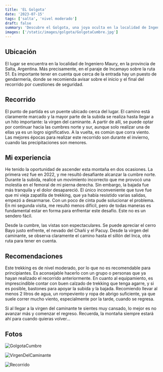 ```yaml
---
title: 'EL Golgota'
date: '2023-07-15'
tags: ['salta', 'nivel moderado']
draft: false
summary: 'Descubre el Golgota, una joya oculta en la localidad de Ingeniero Maury, Salta.'
images: ['/static/images/golgota/GolgotaCumbre.jpg']
---
```


## Ubicación

El lugar se encuentra en la localidad de Ingeniero Maury, en la provincia de Salta, Argentina. Más precisamente, en el paraje de Incamayo sobre la ruta 51. Es importante tener en cuenta que cerca de la entrada hay un puesto de gendarmería, donde se recomienda avisar sobre el inicio y el final del recorrido por cuestiones de seguridad.

## Recorrido

El punto de partida es un puente ubicado cerca del lugar. El camino está claramente marcado y la mayor parte de la subida se realiza hasta llegar a un hito importante: la virgen del caminante. A partir de allí, se puede optar por continuar hacia las cumbres norte y sur, aunque solo realizar una de ellas ya es un logro significativo. A la vuelta, es común que corra viento. Las mejores épocas para realizar este recorrido son durante el invierno, cuando las precipitaciones son menores.

## Mi experiencia

He tenido la oportunidad de ascender esta montaña en dos ocasiones. La primera vez fue en 2022, y me resultó desafiante alcanzar la cumbre norte. Durante la subida, realicé un movimiento incorrecto que me provocó una molestia en el femoral de mi pierna derecha. Sin embargo, la bajada fue más tranquila y el dolor desapareció. El único inconveniente que tuve fue que mi vieja zapatilla de trekking, que ya había resistido varias salidas, empezó a desarmarse. Con un poco de cinta pude solucionar el problema. En mi segunda visita, me resultó menos difícil, pero de todas maneras es fundamental estar en forma para enfrentar este desafío. Este no es un sendero fácil.

Desde la cumbre, las vistas son espectaculares. Se puede apreciar el cerro Bayo justo enfrente, el nevado del Chañi y el Pacuy. Desde la virgen del caminante, se observa claramente el camino hasta el sillón del Inca, otra ruta para tener en cuenta.

## Recomendaciones

Este trekking es de nivel moderado, por lo que no es recomendable para principiantes. Es aconsejable hacerlo con un grupo o personas que ya hayan realizado el recorrido anteriormente. En cuanto al equipamiento, es imprescindible contar con buen calzado de trekking que tenga agarre, y si es posible, bastones para apoyar la subida y la bajada. Recomiendo llevar al menos 2 litros de agua, un rompeviento y ropa de abrigo suficiente, ya que suele correr mucho viento, especialmente por la tarde, cuando se regresa.

Si al llegar a la virgen del caminante te sientes muy cansado, lo mejor es no avanzar más y comenzar el regreso. Recuerda, la montaña siempre estará ahí para cuando quieras volver...

## Fotos

![GolgotaCumbre](/static/images/golgota/GolgotaCumbre.jpg)

![VirgenDelCaminante](/static/images/golgota/VirgenDelCaminante.jpg)

![Recorrido](/static/images/golgota/Recorrido.png)
